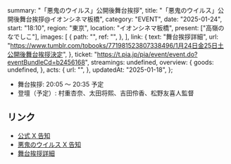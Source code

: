   summary: "「悪鬼のウイルス」公開後舞台挨拶",
  title: "「悪鬼のウイルス」公開後舞台挨拶@イオンシネマ板橋",
  category: "EVENT",
  date: "2025-01-24",
  start: "18:10",
  region: "東京",
  location: "イオンシネマ板橋",
  present: ["高嶺のなでしこ"],
  images: [
    {
      path: "",
      ref: "",
    },
  ],
  link: {
    text: "舞台挨拶詳細",
    url: "https://www.tumblr.com/tobooks/771981523807338496/1月24日金25日土公開後舞台挨拶決定",
  },
  ticket: "https://t.pia.jp/pia/event/event.do?eventBundleCd=b2456168",
  streamings: undefined,
  overview: {
    goods: undefined,
  },
  acts: {
    url: "",
  },
  updatedAt: "2025-01-18",
};

- 舞台挨拶: 20:05 〜 20:35 予定
- 登壇（予定）: 村重杏奈、太田将熙、吉田伶香、松野友喜人監督

## リンク

- [公式 X 告知](https://x.com/takanenofficial/status/1878328569082081545)
- [悪鬼のウイルス X 告知](https://x.com/demonvirus2025/status/1878321008622387516)
- [舞台挨拶詳細](https://www.tumblr.com/tobooks/771981523807338496/1月24日金25日土公開後舞台挨拶決定)
